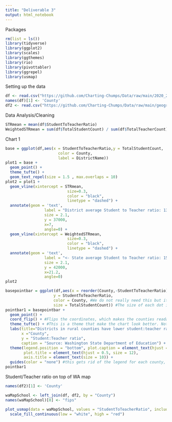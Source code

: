 ---
title: "Deliverable 3"
output: html_notebook
---
Packages
```{r}
rm(list = ls())
library(tidyverse)
library(ggplot2)
library(scales)
library(ggthemes)
library(rio)
library(pivottabler)
library(ggrepel)
library(usmap)
```

Setting up the data
```{r}
df <- read.csv("https://github.com/Charting-Chumps/Data/raw/main/2020_2021_Washington_Public_Schools_Student_Teacher_Ratio.csv")
names(df)[1] <- 'County'
df2 <- read.csv("https://github.com/Charting-Chumps/Data/raw/main/geographic_codes.csv")
```

Data Analysis/Cleaning
```{r}
STRmean = mean(df$StudentToTeacherRatio)
WeightedSTRmean = sum(df$TotalStudentCount) / sum(df$TotalTeacherCount)
```


Chart 1
```{r}
base = ggplot(df,aes(x = StudentToTeacherRatio,y = TotalStudentCount,
                       color = County,
                       label = DistrictName))
plot1 = base + 
  geom_point() + 
  theme_tufte() +
  geom_text_repel(size = 1.5 , max.overlaps = 10)
plot2 = plot1 +
  geom_vline(xintercept = STRmean,
                           size=0.3,
                           color = "black", 
                           linetype = "dashed") + 
  annotate(geom = 'text', 
                 label = "District average Student to Teacher ratio: 13.4 ->",
                 size = 2.1,
                 y = 37000,
                 x=7,
                 angle=0) + 
  geom_vline(xintercept = WeightedSTRmean,
                           size=0.3,
                           color = "black", 
                           linetype = "dashed") + 
  annotate(geom = 'text', 
                 label = "<- State average Student to Teacher ratio: 15.4",
                 size = 2.1,
                 y = 42000,
                 x=21.2,
                 angle=0)
plot2
```


```{r}
basepointbar = ggplot(df,aes(x = reorder(County,-StudentToTeacherRatio), #Reordered so that counties with a low student:teacher ratio show up first, and ones with higher student:teacher ratios show up later. We can change this to a different method if we want. I tried reordering by the number of students but that clumped up all the big dots in the same area, so it was kinda ugly
                     y = StudentToTeacherRatio,
                     color = County, #We do not really need this but it make it look nicer.
                     size = TotalStudentCount)) #The size of each dot is proportional to the number of students in that district. R scales this nicely so that some bubbles are not massive and others way too small.
pointbar1 = basepointbar + 
  geom_point() +
  coord_flip() + #Flips the coordinates, which makes the counties readable
  theme_tufte() + #This is a theme that make the chart look better. Not tied to this if someone has something they like more
  labs(title="Districts in rural counties have lower student:teacher ratios than urban districts",
       x ="County",
       y = "Student:Teacher ratio",
       caption = "Source: Washington State Department of Education") +
  theme(legend.position = "bottom", plot.caption = element_text(hjust = 0, size = 8), #these theme parameters are the same as what we had in assignment 2. Can change these if we want.
        plot.title = element_text(hjust = 0.5, size = 12),
        axis.title = element_text(size = 10)) +
  guides(color = "none") #this gets rid of the legend for each county, super ugly
pointbar1
```

Student/Teacher ratio on top of WA map
```{r}
names(df2)[1] <- 'County'

waMapSchool <- left_join(df, df2, by = "County")
names(waMapSchool)[8] <- "fips"

plot_usmap(data = waMapSchool, values = "StudentToTeacherRatio", include = "WA") +
  scale_fill_continuous(low = "white", high = "red")
```

